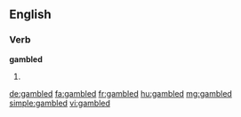 ==English==

===Verb===
'''gambled'''

# {{en-past of|gamble}}

[[de:gambled]]
[[fa:gambled]]
[[fr:gambled]]
[[hu:gambled]]
[[mg:gambled]]
[[simple:gambled]]
[[vi:gambled]]